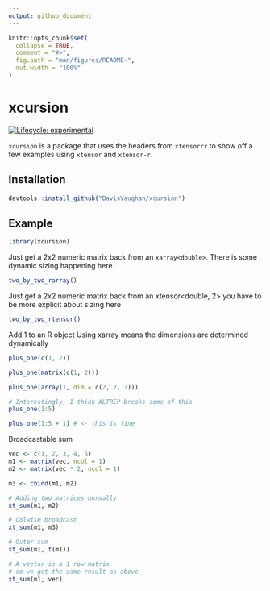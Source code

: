 ```yaml
---
output: github_document
---
```


<!-- README.md is generated from README.Rmd. Please edit that file -->

```r
knitr::opts_chunk$set(
  collapse = TRUE,
  comment = "#>",
  fig.path = "man/figures/README-",
  out.width = "100%"
)
```
# xcursion

[![Lifecycle: experimental](https://img.shields.io/badge/lifecycle-experimental-orange.svg)](https://www.tidyverse.org/lifecycle/#experimental)

`xcursion` is a package that uses the headers from `xtensorrr` to show off a 
few examples using `xtensor` and `xtensor-r`.

## Installation

``` r
devtools::install_github("DavisVaughan/xcursion")
```

## Example

```r
library(xcursion)
```

Just get a 2x2 numeric matrix back
from an `xarray<double>`. There is some
dynamic sizing happening here

```r
two_by_two_rarray()
```

Just get a 2x2 numeric matrix back
from an xtensor<double, 2>
you have to be more explicit about
sizing here

```r
two_by_two_rtensor()
```

Add 1 to an R object
Using xarray means the dimensions are
determined dynamically

```r
plus_one(c(1, 2))

plus_one(matrix(c(1, 2)))

plus_one(array(1, dim = c(2, 2, 2)))
```

```r
# Interestingly, I think ALTREP breaks some of this
plus_one(1:5)

plus_one(1:5 + 1) # <- this is fine
```

Broadcastable sum

```r
vec <- c(1, 2, 3, 4, 5)
m1 <- matrix(vec, ncol = 1)
m2 <- matrix(vec * 2, ncol = 1)

m3 <- cbind(m1, m2)

# Adding two matrices normally
xt_sum(m1, m2)

# Colwise broadcast
xt_sum(m1, m3)

# Outer sum
xt_sum(m1, t(m1))

# A vector is a 1 row matrix
# so we get the same result as above
xt_sum(m1, vec)

```


